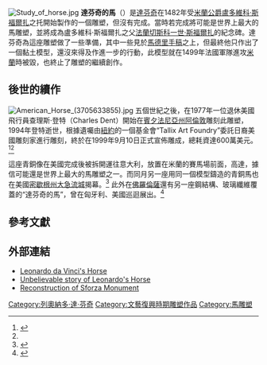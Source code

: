 {{noteTA
|1 = zh-cn:列奥纳多; zh-tw:李奧納多; zh-hk:李安納度;
|2 = zh-cn:达·芬奇; zh-tw:達文西; zh-hk:達文西;
|3 = zh-cn:芬奇; zh-tw:文西; zh-hk:文西;
}}
[[Image:Study_of_horse.jpg|thumb]]
'''達芬奇的馬'''（{{lang-it|Cavallo di Leonardo}}）是[[達芬奇|達芬奇]]在1482年受[[米蘭公爵|米蘭公爵]][[盧多維科·斯福爾扎|盧多維科·斯福爾扎]]之托開始製作的一個雕塑，但沒有完成。當時若完成將可能是世界上最大的馬雕塑，並將成為盧多維科·斯福爾扎之父[[法蘭切斯科一世·斯福爾扎|法蘭切斯科一世·斯福爾扎]]的紀念碑。達芬奇為這座雕塑做了一些準備，其中一些見於[[馬德里手稿|馬德里手稿]]之上，但最終他只作出了一個黏土模型，還沒來得及作進一步的行動，此模型就在1499年法國軍隊進攻[[米蘭|米蘭]]時被毀，也終止了雕塑的繼續創作。

==後世的續作==
[[File:American_Horse_(3705633855).jpg|thumb]]
五個世紀之後，在1977年一位退休美國飛行員查理斯·登特（Charles Dent）開始在[[賓夕法尼亞州|賓夕法尼亞州]][[阿倫敦_(賓夕法尼亞州)|阿倫敦]]雕刻此雕塑，1994年登特逝世，根據遺囑由[[紐約|紐約]]的一個基金會“Tallix Art Foundry”委託日裔美國雕刻家{{Link-en|妮娜·阿卡姆|Nina Akamu}}進行雕刻，終於在1999年9月10日正式宣佈雕成，總耗資達600萬美元。<ref>{{cite web|url=http://www.davincisciencecenter.org/inside-dsc/leonardo-and-the-horse/|title=Leonardo and The Horse|publisher=Da Vinci Science Center|date= |accessdate=2015-02-25}}</ref><ref name="lairweb"/>

這座青銅像在美國完成後被拆開運往意大利，放置在米蘭的賽馬場前面，高達{{convert|7|m}}，據信可能還是世界上最大的馬雕塑之一。而同月另一座用同一個模型鑄造的青銅馬也在美國[[密歇根州|密歇根州]][[大急流城|大急流城]]揭幕。<ref name="lairweb">{{cite web|url=http://www.lairweb.org.nz/leonardo/horse.html|title=The Re-Creation of Leonardo's Horse|publisher=lairweb|date= |accessdate=2015-02-25}}</ref> 此外在[[佛羅倫薩|佛羅倫薩]]還有另一座鋼結構、玻璃纖維覆蓋的“達芬奇的馬”，曾在匈牙利、美國巡迴展出。<ref>{{cite web|url=http://brunelleschi.imss.fi.it/menteleonardo/einfo.html |title=The Mind of Leonardo |publisher=Brunelleschi.imss.fi.it |date= |accessdate=2013-07-23}}</ref>

==參考文獻==
{{reflist}}

== 外部連結==
{{Commonscat|Sculptures by Leonardo da Vinci|Leonardo's horse}}
* [http://www.leonardoshorse.org/ Leonardo da Vinci's Horse]
* [http://www.pinpush.com/sightseeing/horse.htm Unbelievable story of Leonardo's Horse]
* [https://web.archive.org/web/20141205124518/http://www.nagoya-congress-center.jp/english/shisetsu/kiba.html Reconstruction of Sforza Monument]

{{coord|45|28|51|N|9|07|47|E|source:kolossus-itwiki|display=title}}

{{列奧納多·達·芬奇}}
[[Category:列奧納多·達·芬奇|Category:列奧納多·達·芬奇]]
[[Category:文藝復興時期雕塑作品|Category:文藝復興時期雕塑作品]]
[[Category:馬雕塑|Category:馬雕塑]]